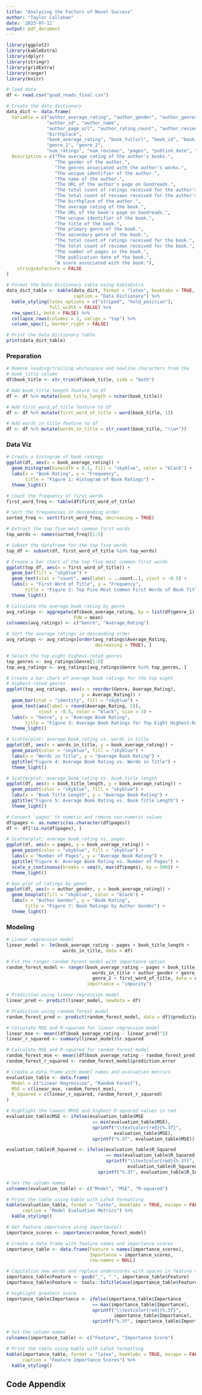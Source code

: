 ```yaml
---
title: "Analyzing the Factors of Novel Success"
author: "Taylor Callahan"
date: '2023-07-11'
output: pdf_document
---
```


```r

library(ggplot2)
library(kableExtra)
library(dplyr)
library(stringr)
library(gridExtra)
library(ranger)
library(knitr)
```

```r

# load data
df <- read.csv("good_reads_final.csv")
```

```r

# Create the data dictionary
data_dict <- data.frame(
  Variable = c("author_average_rating", "author_gender", "author_genres", 
               "author_id", "author_name",
               "author_page_url", "author_rating_count", "author_review_count", 
               "birthplace",
               "book_average_rating", "book_fullurl", "book_id", "book_title", 
               "genre_1", "genre_2",
               "num_ratings", "num_reviews", "pages", "publish_date", "score"),
  Description = c("The average rating of the author's books.",
                  "The gender of the author.",
                  "The genres associated with the author's works.",
                  "The unique identifier of the author.",
                  "The name of the author.",
                  "The URL of the author's page on Goodreads.",
                  "The total count of ratings received for the author's books.",
                  "The total count of reviews received for the author's books.",
                  "The birthplace of the author.",
                  "The average rating of the book.",
                  "The URL of the book's page on Goodreads.",
                  "The unique identifier of the book.",
                  "The title of the book.",
                  "The primary genre of the book.",
                  "The secondary genre of the book.",
                  "The total count of ratings received for the book.",
                  "The total count of reviews received for the book.",
                  "The number of pages in the book.",
                  "The publication date of the book.",
                  "A score associated with the book."),
    stringsAsFactors = FALSE
)

# Format the Data Dictionary table using kableExtra
data_dict_table <- kable(data_dict, format = "latex", booktabs = TRUE, 
                         caption = "Data Dictionary") %>%
  kable_styling(latex_options = c("striped", "hold_position"), 
                full_width = FALSE) %>%
  row_spec(1, bold = FALSE) %>%
  collapse_rows(columns = 2, valign = "top") %>%
  column_spec(1, border_right = FALSE)

# Print the Data Dictionary table
print(data_dict_table)
```

### Preparation

```r

# Remove leading/trailing whitespace and newline characters from the 
# book_title column
df$book_title <- str_trim(df$book_title, side = "both")

# Add book_title_length feature to df
df <- df %>% mutate(book_title_length = nchar(book_title))

# Add first_word_of_title feature to df
df <- df %>% mutate(first_word_of_title = word(book_title, 1))

# Add words_in_title feature to df
df <- df %>% mutate(words_in_title = str_count(book_title, "\\w+"))
```

### Data Viz

```r

# Create a histogram of book ratings
ggplot(df, aes(x = book_average_rating)) +
  geom_histogram(binwidth = 0.1, fill = "skyblue", color = "black") +
  labs(x = "Book Rating", y = "Frequency", 
       title = "Figure 1: Histogram of Book Ratings") +
  theme_light()
```

```r

# Count the frequency of first words
first_word_freq <- table(df$first_word_of_title)

# Sort the frequencies in descending order
sorted_freq <- sort(first_word_freq, decreasing = TRUE)

# Extract the top five most common first words
top_words <- names(sorted_freq)[1:5]

# Subset the dataframe for the top five words
top_df <- subset(df, first_word_of_title %in% top_words)

# Create a bar chart of the top five most common first words
ggplot(top_df, aes(x = first_word_of_title)) +
  geom_bar(fill = "skyblue") +
  geom_text(stat = "count", aes(label = ..count..), vjust = -0.5) +
  labs(x = "First Word of Title", y = "Frequency", 
       title = "Figure 2: Top Five Most Common First Words of Book Titles") +
  theme_light()
```

```r

# Calculate the average book rating by genre
avg_ratings <- aggregate(df$book_average_rating, by = list(df$genre_1), 
                         FUN = mean)
colnames(avg_ratings) <- c("Genre", "Average_Rating")

# Sort the average ratings in descending order
avg_ratings <- avg_ratings[order(avg_ratings$Average_Rating, 
                                 decreasing = TRUE), ]

# Select the top eight highest-rated genres
top_genres <- avg_ratings$Genre[1:8]
top_avg_ratings <- avg_ratings[avg_ratings$Genre %in% top_genres, ]

# Create a bar chart of average book ratings for the top eight 
# highest-rated genres
ggplot(top_avg_ratings, aes(x = reorder(Genre, Average_Rating), 
                            y = Average_Rating)) +
  geom_bar(stat = "identity", fill = "skyblue") +
  geom_text(aes(label = round(Average_Rating, 2)), 
            vjust = -0.5, color = "black", size = 3) +
  labs(x = "Genre", y = "Average Book Rating", 
       title = "Figure 3: Average Book Ratings for Top Eight Highest-Rated Genres") +
  theme_light()
```

```r

# Scatterplot: average_book_rating vs. words_in_title
ggplot(df, aes(x = words_in_title, y = book_average_rating)) +
  geom_point(color = "skyblue", fill = "skyblue") +
  labs(x = "Words in Title", y = "Average Book Rating") +
  ggtitle("Figure 4: Average Book Rating vs. Words in Title") +
  theme_light()
```

```r
# Scatterplot: average_book_rating vs. book_title_length
ggplot(df, aes(x = book_title_length, y = book_average_rating)) +
  geom_point(color = "skyblue", fill = "skyblue") +
  labs(x = "Book Title Length", y = "Average Book Rating") +
  ggtitle("Figure 5: Average Book Rating vs. Book Title Length") +
  theme_light()
```

```r

# Convert 'pages' to numeric and remove non-numeric values
df$pages <- as.numeric(as.character(df$pages))
df <- df[!is.na(df$pages), ]

# Scatterplot: average_book_rating vs. pages
ggplot(df, aes(x = pages, y = book_average_rating)) +
  geom_point(color = "skyblue", fill = "skyblue") +
  labs(x = "Number of Pages", y = "Average Book Rating") +
  ggtitle("Figure 6: Average Book Rating vs. Number of Pages") +
  scale_x_continuous(breaks = seq(0, max(df$pages), by = 500)) +
  theme_light()
```

```r

# box plot of ratings by gener
ggplot(df, aes(x = author_gender, y = book_average_rating)) +
  geom_boxplot(fill = "skyblue", color = "black") +
  labs(x = "Author Gender", y = "Book Rating", 
       title = "Figure 7: Book Ratings by Author Gender") +
  theme_light()
```

### Modeling

```r
# Linear regression model
linear_model <- lm(book_average_rating ~ pages + book_title_length + 
                     words_in_title, data = df)

# Fit the ranger random forest model with importance option
random_forest_model <- ranger(book_average_rating ~ pages + book_title_length + 
                                words_in_title + author_gender + genre_1 + 
                                genre_2 + first_word_of_title, data = df, 
                              importance = "impurity")

# Prediction using linear regression model
linear_pred <- predict(linear_model, newdata = df)

# Prediction using random forest model
random_forest_pred <- predict(random_forest_model, data = df)$predictions

# Calculate MSE and R-squared for linear regression model
linear_mse <- mean((df$book_average_rating - linear_pred)^2)
linear_r_squared <- summary(linear_model)$r.squared

# Calculate MSE and R-squared for random forest model
random_forest_mse <- mean((df$book_average_rating - random_forest_pred)^2)
random_forest_r_squared <- random_forest_model$prediction.error
```

```r
# Create a data frame with model names and evaluation metrics
evaluation_table <- data.frame(
  Model = c("Linear Regression", "Random Forest"),
  MSE = c(linear_mse, random_forest_mse),
  R_Squared = c(linear_r_squared, random_forest_r_squared)
)

# Highlight the lowest RMSE and highest R-squared values in red
evaluation_table$MSE <- ifelse(evaluation_table$MSE 
                                == min(evaluation_table$MSE), 
                                sprintf("\\textcolor{red}{%.3f}", 
                                        evaluation_table$MSE),
                                sprintf("%.3f", evaluation_table$MSE))

evaluation_table$R_Squared <- ifelse(evaluation_table$R_Squared 
                                     == max(evaluation_table$R_Squared), 
                                     sprintf("\\textcolor{red}{%.3f}", 
                                             evaluation_table$R_Squared),
                                  sprintf("%.3f", evaluation_table$R_Squared))

# Set the column names
colnames(evaluation_table) <- c("Model", "MSE", "R-squared")

# Print the table using kable with LaTeX formatting
kable(evaluation_table, format = "latex", booktabs = TRUE, escape = FALSE,
      caption = "Model Evaluation Metrics") %>%
  kable_styling()
```

```r
# Get feature importance using importance()
importance_scores <- importance(random_forest_model)

# Create a data frame with feature names and importance scores
importance_table <- data.frame(Feature = names(importance_scores), 
                               Importance = importance_scores, 
                               row.names = NULL)

# Capitalize new words and replace underscores with spaces in feature names
importance_table$Feature <- gsub("_", " ", importance_table$Feature)
importance_table$Feature <- tools::toTitleCase(importance_table$Feature)

# highlight greatest score
importance_table$Importance <- ifelse(importance_table$Importance
                                == max(importance_table$Importance), 
                                sprintf("\\textcolor{red}{%.3f}", 
                                        importance_table$Importance),
                                sprintf("%.3f", importance_table$Importance))

# Set the column names
colnames(importance_table) <- c("Feature", "Importance Score")

# Print the table using kable with LaTeX formatting
kable(importance_table, format = "latex", booktabs = TRUE, escape = FALSE,
      caption = "Feature Importance Scores") %>%
  kable_styling()
```



\newpage

## Code Appendix

```r
```
